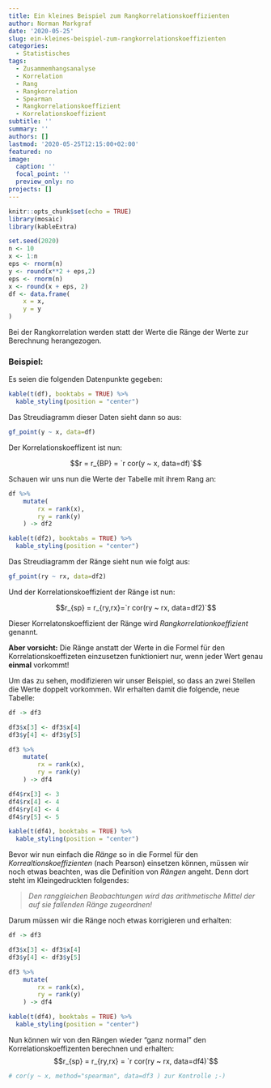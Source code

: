 ```yaml
---
title: Ein kleines Beispiel zum Rangkorrelationskoeffizienten
author: Norman Markgraf
date: '2020-05-25'
slug: ein-kleines-beispiel-zum-rangkorrelationskoeffizienten
categories:
  - Statistisches
tags:
  - Zusammemhangsanalyse
  - Korrelation
  - Rang
  - Rangkorrelation
  - Spearman
  - Rangkorrelationskoeffizient
  - Korrelationskoeffizient
subtitle: ''
summary: ''
authors: []
lastmod: '2020-05-25T12:15:00+02:00'
featured: no
image:
  caption: ''
  focal_point: ''
  preview_only: no
projects: []
---
```



```r
knitr::opts_chunk$set(echo = TRUE)
library(mosaic)
library(kableExtra)
```


```r
set.seed(2020)
n <- 10
x <- 1:n
eps <- rnorm(n)
y <- round(x**2 + eps,2)
eps <- rnorm(n)
x <- round(x + eps, 2)
df <- data.frame(
    x = x, 
    y = y
)
```


Bei der Rangkorrelation werden statt der Werte die Ränge der Werte zur Berechnung herangezogen. 

### Beispiel:

Es seien die folgenden Datenpunkte gegeben:

```r
kable(t(df), booktabs = TRUE) %>%
  kable_styling(position = "center")
```

Das Streudiagramm dieser Daten sieht dann so aus:

```r
gf_point(y ~ x, data=df)
```

Der Korrelationskoeffizent ist nun:

$$r = r_{BP} = `r cor(y ~ x, data=df)`$$

Schauen wir uns nun die Werte der Tabelle mit ihrem Rang an:

```r
df %>% 
    mutate(    
        rx = rank(x), 
        ry = rank(y) 
    ) -> df2

kable(t(df2), booktabs = TRUE) %>%
  kable_styling(position = "center")
```

Das Streudiagramm der Ränge sieht nun wie folgt aus:

```r
gf_point(ry ~ rx, data=df2)
```

Und der Korrelationskoeffizient der Ränge ist nun:

$$r_{sp} = r_{ry,rx}=`r cor(ry ~ rx, data=df2)`$$

Dieser Korrelatonskoeffizient der Ränge wird *Rangkorrelationkoeffizient* genannt.

**Aber vorsicht:** Die Ränge anstatt der Werte in die Formel für den Korrelationskoeffizeten einzusetzen funktioniert nur, wenn jeder Wert genau **einmal** vorkommt!

Um das zu sehen, modifizieren wir unser Beispiel, so dass an zwei Stellen die Werte doppelt vorkommen. Wir erhalten damit die folgende, neue Tabelle:

```r
df -> df3

df3$x[3] <- df3$x[4]
df3$y[4] <- df3$y[5]

df3 %>% 
    mutate(    
        rx = rank(x), 
        ry = rank(y) 
    ) -> df4

df4$rx[3] <- 3
df4$rx[4] <- 4
df4$ry[4] <- 4
df4$ry[5] <- 5

kable(t(df4), booktabs = TRUE) %>%
  kable_styling(position = "center")
```

Bevor wir nun einfach die *Ränge* so in die Formel für den *Korrealtionskoeffizienten* (nach Pearson) einsetzen können, müssen wir noch etwas beachten, was die Definition von *Rängen* angeht.
Denn dort steht im Kleingedruckten folgendes:

> *Den ranggleichen Beobachtungen wird das arithmetische Mittel der auf sie fallenden Ränge zugeordnen!*

Darum müssen wir die Ränge noch etwas korrigieren und erhalten:

```r
df -> df3

df3$x[3] <- df3$x[4]
df3$y[4] <- df3$y[5]

df3 %>% 
    mutate(    
        rx = rank(x), 
        ry = rank(y) 
    ) -> df4

kable(t(df4), booktabs = TRUE) %>%
  kable_styling(position = "center")
```

Nun können wir von den Rängen wieder "ganz normal" den Korrelationskoeffizenten berechnen und erhalten:
$$r_{sp} = r_{ry,rx} = `r cor(ry ~ rx, data=df4)`$$
```r
# cor(y ~ x, method="spearman", data=df3 ) zur Kontrolle ;-)
```


